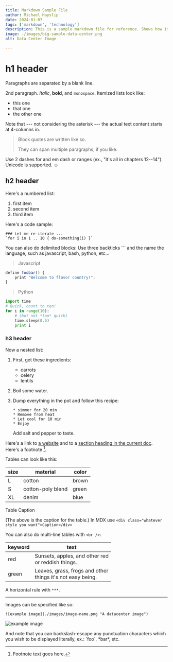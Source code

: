 ```yaml
---
title: Markdown Sample File
author: Michael Hayslip
date: 2024-01-07
tags: ['markdown', 'technology']
description: This is a sample markdown file for reference. Shows how items will look on the page using Markdown or MDX. 
image: ./images/big-sample-data-center.png
alt: Data Center Image

---
```

# h1 header

Paragraphs are separated by a blank line.

2nd paragraph. *Italic*, **bold**, and `monospace`. Itemized lists
look like:

  * this one
  * that one
  * the other one

Note that --- not considering the asterisk --- the actual text
content starts at 4-columns in.

> Block quotes are
> written like so.
>
> They can span multiple paragraphs,
> if you like.

Use 2 dashes for and em dash or ranges (ex., "it's all
in chapters 12--14"). Unicode is supported. ☺


## h2 header

Here's a numbered list:

 1. first item
 2. second item
 3. third item

Here's a code sample:

    ### Let me re-iterate ...
    `for i in 1 .. 10 { do-something(i) }`

You can also do delimited blocks:
Use three backticks \`\`\` and the name the language, such as javascript, bash, python, etc...
>Javascript
```javascript
define foobar() {
    print "Welcome to flavor country!";
}
```
>Python
```python
import time
# Quick, count to ten!
for i in range(10):
    # (but not *too* quick)
    time.sleep(0.5)
    print i
```



### h3 header 

Now a nested list:

 1. First, get these ingredients:

      * carrots
      * celery
      * lentils

 2. Boil some water.

 3. Dump everything in the pot and follow
    this recipe:

        * simmer for 20 min
        * Remove from heat
        * Let cool for 10 min
        * Enjoy

    Add salt and pepper to taste.

Here's a link to [a website](http://example.com) and to a [section heading in the current
doc](#h2-header). Here's a footnote [^1].



Tables can look like this:

|size| material    |  color       |
| -- | ----------- |  ----------- | 
| L  |  cotton     |  brown       |
| S  |  cotton-poly blend |  green     |
| XL |   denim     |  blue |
<div class="text-xs">Table Caption</div>

(The above is the caption for the table.) In MDX use `<div class="whatever style you want">Caption</div>` 

You can also do multi-line tables with `<br />`:

|keyword   | text                 |
|--------  | -----------------------|
|red       |Sunsets, apples, and other red <br />or reddish things.                  |
|green     |Leaves, grass, frogs and other <br />things it's not easy being.         |


A horizontal rule with `***`.

***


Images can be specified like so:

`![example image](./images/image-name.png "A datacenter image")`

![example image](./images/big-sample-data-center.png "An datacener image")

And note that you can backslash-escape any punctuation characters
which you wish to be displayed literally, ex.: \`foo\`, \*bar\*, etc.

[^1]: Footnote text goes here.